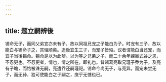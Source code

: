 ```yaml
---
---
---
```

title: 题立嗣辨後
---



锡命无子，而同父弟宜亦未有子，故以同祖兄宠之子能白为子。时宠有三子，故以能白与锡命子之，其理顺矣。迨後宜生三子，而宠子皆殁。议者谓能白当还宠，而宜子当後锡命。锡命是以为此辨。以为等之兄弟之子，而二十余年蜾蠃式谷之恩，不忍更也。不忍更者，情也，情之所在，即礼也。昔诸葛亮取兄瑾子乔为子，及亮有子瞻，而恪被诛无嗣，亮遣乔还嗣瑾祀。锡命今尚无子，与亮异。而宠未尝无子，而无孙，独可使能白之子嗣之，庶乎无憾也已。